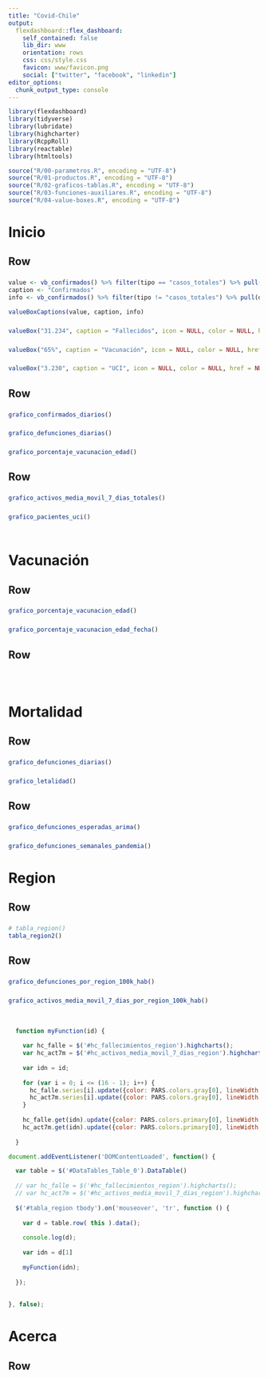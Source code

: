 ```yaml
---
title: "Covid-Chile"
output: 
  flexdashboard::flex_dashboard:
    self_contained: false
    lib_dir: www
    orientation: rows
    css: css/style.css
    favicon: www/favicon.png    
    social: ["twitter", "facebook", "linkedin"]
editor_options: 
  chunk_output_type: console
---
```


```r
library(flexdashboard)
library(tidyverse)
library(lubridate)
library(highcharter)
library(RcppRoll)
library(reactable)
library(htmltools)

source("R/00-parametros.R", encoding = "UTF-8")
source("R/01-productos.R", encoding = "UTF-8")
source("R/02-graficos-tablas.R", encoding = "UTF-8")
source("R/03-funciones-auxiliares.R", encoding = "UTF-8")
source("R/04-value-boxes.R", encoding = "UTF-8")
```

Inicio {data-icon="fa-tachometer-alt"}
=====================================  

Row {data-height=230}
-----------------------------------------------------------------------

### 

```r
value <- vb_confirmados() %>% filter(tipo == "casos_totales") %>% pull(descripcion)
caption <- "Confirmados"
info <- vb_confirmados() %>% filter(tipo != "casos_totales") %>% pull(descripcion)

valueBoxCaptions(value, caption, info)

```

### 

```r
valueBox("31.234", caption = "Fallecidos", icon = NULL, color = NULL, href = NULL)
```

### 

```r
valueBox("65%", caption = "Vacunación", icon = NULL, color = NULL, href = NULL)
```

### 

```r
valueBox("3.230", caption = "UCI", icon = NULL, color = NULL, href = NULL)
```


Row 
-----------------------------------------------------------------------

###

```r
grafico_confirmados_diarios()
```

###

```r
grafico_defunciones_diarias()
```

###

```r
grafico_porcentaje_vacunacion_edad()
```

Row 
----------------------------------------------------------------------- 

### 

```r
grafico_activos_media_movil_7_dias_totales()
```

### 

```r
grafico_pacientes_uci()
```

###

```r
```


Vacunación {data-icon="fa-syringe"}
=====================================  

Row 
-----------------------------------------------------------------------

### 

```r
grafico_porcentaje_vacunacion_edad()
```

### 

```r
grafico_porcentaje_vacunacion_edad_fecha()
```

Row 
-----------------------------------------------------------------------

### 

```r
```

### 

```r
```

Mortalidad {data-icon="fa-ribbon"}
=====================================  

Row 
-----------------------------------------------------------------------

### 

```r
grafico_defunciones_diarias()
```

### 

```r
grafico_letalidad()
```

Row 
-----------------------------------------------------------------------

### 

```r
grafico_defunciones_esperadas_arima()
```

### 

```r
grafico_defunciones_semanales_pandemia()
```

Region {data-icon="fa-map-marked-alt"}
=====================================  

Row {data-height=800}
-----------------------------------------------------------------------

### 

```r
# tabla_region()
tabla_region2()
```


Row
-----------------------------------------------------------------------

### 

```r
grafico_defunciones_por_region_100k_hab()
```

### 

```r
grafico_activos_media_movil_7_dias_por_region_100k_hab()
```

### 

```r
```


### 


<style>
.rt-tbody {
  cursor: pointer;
}

.number {
  font-family: "Fira Mono", Consolas, Monaco, monospace;
  font-size: 13.5px;
  white-space: pre;
}

</style>

<script>
PARS = `r jsonlite::toJSON(PARS)`
</script>

```js
  function myFunction(id) {
  
    var hc_falle = $('#hc_fallecimientos_region').highcharts();
    var hc_act7m = $('#hc_activos_media_movil_7_dias_region').highcharts();
    
    var idn = id;
  
    for (var i = 0; i <= (16 - 1); i++) {
      hc_falle.series[i].update({color: PARS.colors.gray[0], lineWidth: 1, zIndex: 0});
      hc_act7m.series[i].update({color: PARS.colors.gray[0], lineWidth: 1, zIndex: 0});
    }
    
    hc_falle.get(idn).update({color: PARS.colors.primary[0], lineWidth: 4, zIndex: 1});
    hc_act7m.get(idn).update({color: PARS.colors.primary[0], lineWidth: 4, zIndex: 1});
  
  }
```

```js
document.addEventListener('DOMContentLoaded', function() {

  var table = $('#DataTables_Table_0').DataTable()
  
  // var hc_falle = $('#hc_fallecimientos_region').highcharts();
  // var hc_act7m = $('#hc_activos_media_movil_7_dias_region').highcharts();
  
  $('#tabla_region tbody').on('mouseover', 'tr', function () {
  
    var d = table.row( this ).data();
    
    console.log(d);
    
    var idn = d[1]
    
    myFunction(idn);
    
  });
  
    
}, false);
```


Acerca {data-icon="fa-question-circle"}
=====================================  

Row {data-height=500}
-----------------------------------------------------------------------

### 

```r
```
